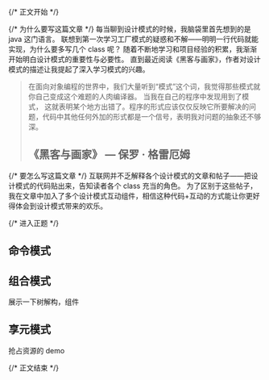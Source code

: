 
{/* 正文开始 */}

<Article>

{/* 为什么要写这篇文章 */}
每当聊到设计模式的时候，我脑袋里首先想到的是 java 这门语言。
联想到第一次学习工厂模式的疑惑和不解——明明一行代码就能实现，为什么要多写几个 class 呢？
随着不断地学习和项目经验的积累，我渐渐开始明白设计模式的重要性与必要性。
直到最近阅读《黑客与画家》，作者对设计模式的描述让我提起了深入学习模式的兴趣。

> 在面向对象编程的世界中，我们大量听到“模式”这个词，我觉得那些模式就你自己变成这个难题的人肉编译器。
> 当我在自己的程序中发现用到了模式，
> 这就表明某个地方出错了。程序的形式应该仅仅反映它所要解决的问题，代码中其他任何外加的形式都是一个信号，表明我对问题的抽象还不够深。
>
> # 《黑客与画家》 — 保罗 · 格雷厄姆

{/* 要怎么写这篇文章 */}
互联网并不乏解释各个设计模式的文章和帖子——把设计模式的代码贴出来，告知读者各个 class 充当的角色。
为了区别于这些帖子，我在文章中加入了多个设计模式互动组件，相信这种代码+互动的方式能让你更好得体会到设计模式带来的欢乐。

{/* 进入正题 */}

# 命令模式

<Chess />

# 组合模式

展示一下树解构，组件

# 享元模式

抢占资源的 demo

</Article>

{/* 正文结束 */}
